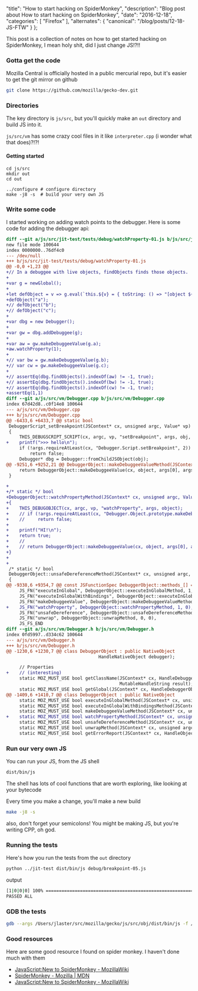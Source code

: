  "title": "How to start hacking on SpiderMonkey",
  "description": "Blog post about How to start hacking on SpiderMonkey",
  "date": "2016-12-18",
  "categories": [
    "Firefox"
  ],
  "alternates": {
    "canonical": "/blog/posts/12-18-JS-FTW"
  }
};

This post is a collection of notes on how to get started hacking on SpiderMonkey, I mean holy shit, did I just change JS!?!!

### Gotta get the code

Mozilla Central is officially hosted in a public mercurial repo, but it's easier to get the git mirror on github

```bash
git clone https://github.com/mozilla/gecko-dev.git
```

### Directories

The key directory is `js/src`, but you'll quickly make an `out` directory and build JS into it.

`js/src/vm` has some crazy cool files in it like `interpreter.cpp` (i wonder what that does)?!?!

#### Getting started

```shell
cd js/src
mkdir out
cd out

../configure # configure directory
make -j8 -s  # build your very own JS
```

### Write some code

I started working on adding watch points to the debugger. Here is some code for adding the debugger api:

```diff
diff --git a/js/src/jit-test/tests/debug/watchProperty-01.js b/js/src/jit-test/tests/debug/watchProperty-01.js
new file mode 100644
index 0000000..76df4c0
--- /dev/null
+++ b/js/src/jit-test/tests/debug/watchProperty-01.js
@@ -0,0 +1,23 @@
+// In a debuggee with live objects, findObjects finds those objects.
+
+var g = newGlobal();
+
+let defObject = v => g.eval(`this.${v} = { toString: () => "[object ${v}]" }`);
+defObject("a");
+// defObject("b");
+// defObject("c");
+
+var dbg = new Debugger();
+
+var gw = dbg.addDebuggee(g);
+
+var aw = gw.makeDebuggeeValue(g.a);
+aw.watchProperty(1);
+
+// var bw = gw.makeDebuggeeValue(g.b);
+// var cw = gw.makeDebuggeeValue(g.c);
+
+// assertEq(dbg.findObjects().indexOf(aw) != -1, true);
+// assertEq(dbg.findObjects().indexOf(bw) != -1, true);
+// assertEq(dbg.findObjects().indexOf(cw) != -1, true);
+assertEq(1,1)
diff --git a/js/src/vm/Debugger.cpp b/js/src/vm/Debugger.cpp
index 67d42d8..c0f14e8 100644
--- a/js/src/vm/Debugger.cpp
+++ b/js/src/vm/Debugger.cpp
@@ -6433,6 +6433,7 @@ static bool
 DebuggerScript_setBreakpoint(JSContext* cx, unsigned argc, Value* vp)
 {
     THIS_DEBUGSCRIPT_SCRIPT(cx, argc, vp, "setBreakpoint", args, obj, script);
+    printf(">>> hello\n");
     if (!args.requireAtLeast(cx, "Debugger.Script.setBreakpoint", 2))
         return false;
     Debugger* dbg = Debugger::fromChildJSObject(obj);
@@ -9251,6 +9252,21 @@ DebuggerObject::makeDebuggeeValueMethod(JSContext* cx, unsigned argc, Value* vp)
     return DebuggerObject::makeDebuggeeValue(cx, object, args[0], args.rval());
 }

+
+/* static */ bool
+DebuggerObject::watchPropertyMethod(JSContext* cx, unsigned argc, Value* vp)
+{
+    THIS_DEBUGOBJECT(cx, argc, vp, "watchProperty", args, object);
+    // if (!args.requireAtLeast(cx, "Debugger.Object.prototype.makeDebuggeeValue", 1))
+    //     return false;
+
+    printf("HI!\n");
+    return true;
+    //
+    // return DebuggerObject::makeDebuggeeValue(cx, object, args[0], args.rval());
+}
+
+
 /* static */ bool
 DebuggerObject::unsafeDereferenceMethod(JSContext* cx, unsigned argc, Value* vp)
 {
@@ -9338,6 +9354,7 @@ const JSFunctionSpec DebuggerObject::methods_[] = {
     JS_FN("executeInGlobal", DebuggerObject::executeInGlobalMethod, 1, 0),
     JS_FN("executeInGlobalWithBindings", DebuggerObject::executeInGlobalWithBindingsMethod, 2, 0),
     JS_FN("makeDebuggeeValue", DebuggerObject::makeDebuggeeValueMethod, 1, 0),
+    JS_FN("watchProperty", DebuggerObject::watchPropertyMethod, 1, 0),
     JS_FN("unsafeDereference", DebuggerObject::unsafeDereferenceMethod, 0, 0),
     JS_FN("unwrap", DebuggerObject::unwrapMethod, 0, 0),
     JS_FS_END
diff --git a/js/src/vm/Debugger.h b/js/src/vm/Debugger.h
index 0fd5997..d334c62 100644
--- a/js/src/vm/Debugger.h
+++ b/js/src/vm/Debugger.h
@@ -1230,6 +1230,7 @@ class DebuggerObject : public NativeObject
                                   HandleNativeObject debugger);

     // Properties
+    // (interesting)
     static MOZ_MUST_USE bool getClassName(JSContext* cx, HandleDebuggerObject object,
                                           MutableHandleString result);
     static MOZ_MUST_USE bool getGlobal(JSContext* cx, HandleDebuggerObject object,
@@ -1409,6 +1410,7 @@ class DebuggerObject : public NativeObject
     static MOZ_MUST_USE bool executeInGlobalMethod(JSContext* cx, unsigned argc, Value* vp);
     static MOZ_MUST_USE bool executeInGlobalWithBindingsMethod(JSContext* cx, unsigned argc, Value* vp);
     static MOZ_MUST_USE bool makeDebuggeeValueMethod(JSContext* cx, unsigned argc, Value* vp);
+    static MOZ_MUST_USE bool watchPropertyMethod(JSContext* cx, unsigned argc, Value* vp);
     static MOZ_MUST_USE bool unsafeDereferenceMethod(JSContext* cx, unsigned argc, Value* vp);
     static MOZ_MUST_USE bool unwrapMethod(JSContext* cx, unsigned argc, Value* vp);
     static MOZ_MUST_USE bool getErrorReport(JSContext* cx, HandleObject maybeError,
```

### Run our very own JS

You can run your JS, from the JS shell

```bash
dist/bin/js
```

The shell has lots of cool functions that are worth exploring, like looking at your bytecode

Every time you make a change, you'll make a new build

```bash
make -j8 -s
```

also, don't forget your semicolons! You might be making JS, but you're writing CPP, oh god.


### Running the tests

Here's how you run the tests from the `out` directory

```bash
python ../jit-test dist/bin/js debug/breakpoint-05.js
```

output

```bash
[1|0|0|0] 100% ==========================================================>|   0.0s
PASSED ALL
```

### GDB the tests

```bash
gdb --args /Users/jlaster/src/mozilla/gecko/js/src/obj/dist/bin/js -f /Users/jlaster/src/mozilla/gecko/js/src/jit-test/lib/prologue.js --js-cache /Users/jlaster/src/mozilla/gecko/js/sr*   8322 c/jit-test/.js-cache -e "const platform='darwin'; const libdir='/Users/jlaster/src/mozilla/gecko/js/src/jit-test/lib/'; const scriptdir='/Users/jlaster/src/mozilla/gecko/js/src/jit-test/tests*   8322 /debug/'" -f /Users/jlaster/src/mozilla/gecko/js/src/jit-test/tests/debug/watchProperty-01.js
```


### Good resources

Here are some good resource I found on spider monkey. I haven't done much with them

* [JavaScript:New to SpiderMonkey - MozillaWiki](https://wiki.mozilla.org/JavaScript:New_to_SpiderMonkey)
* [SpiderMonkey - Mozilla | MDN](https://developer.mozilla.org/en-US/docs/Mozilla/Projects/SpiderMonkey)
* [JavaScript:New to SpiderMonkey - MozillaWiki](https://wiki.mozilla.org/JavaScript:New_to_SpiderMonkey)